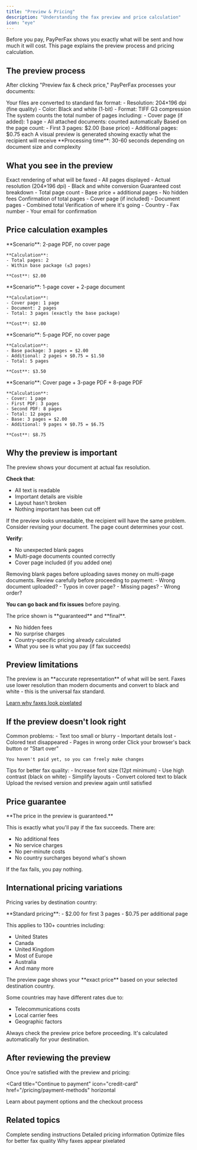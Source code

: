 ```yaml
---
title: "Preview & Pricing"
description: "Understanding the fax preview and price calculation"
icon: "eye"
---
```


Before you pay, PayPerFax shows you exactly what will be sent and how much it will cost. This page explains the preview process and pricing calculation.

## The preview process

After clicking "Preview fax & check price," PayPerFax processes your documents:

<Steps>
  <Step title="Document conversion">
    Your files are converted to standard fax format:
    - Resolution: 204×196 dpi (fine quality)
    - Color: Black and white (1-bit)
    - Format: TIFF G3 compression
  </Step>

  <Step title="Page counting">
    The system counts the total number of pages including:
    - Cover page (if added): 1 page
    - All attached documents: counted automatically
  </Step>

  <Step title="Price calculation">
    Based on the page count:
    - First 3 pages: $2.00 (base price)
    - Additional pages: $0.75 each
  </Step>

  <Step title="Preview generation">
    A visual preview is generated showing exactly what the recipient will receive
  </Step>
</Steps>

<Info>
**Processing time**: 30-60 seconds depending on document size and complexity
</Info>

## What you see in the preview

<CardGroup cols={2}>
  <Card title="Visual Preview" icon="image">
    Exact rendering of what will be faxed
    - All pages displayed
    - Actual resolution (204×196 dpi)
    - Black and white conversion
  </Card>
  <Card title="Final Price" icon="dollar-sign">
    Guaranteed cost breakdown
    - Total page count
    - Base price + additional pages
    - No hidden fees
  </Card>
  <Card title="Page Count" icon="hashtag">
    Confirmation of total pages
    - Cover page (if included)
    - Document pages
    - Combined total
  </Card>
  <Card title="Destination Details" icon="fax">
    Verification of where it's going
    - Country
    - Fax number
    - Your email for confirmation
  </Card>
</CardGroup>

## Price calculation examples

<AccordionGroup>
  <Accordion title="Example 1: Simple 2-page fax" icon="1">
    **Scenario**: 2-page PDF, no cover page

    **Calculation**:
    - Total pages: 2
    - Within base package (≤3 pages)

    **Cost**: $2.00
  </Accordion>

  <Accordion title="Example 2: Exactly 3 pages" icon="2">
    **Scenario**: 1-page cover + 2-page document

    **Calculation**:
    - Cover page: 1 page
    - Document: 2 pages
    - Total: 3 pages (exactly the base package)

    **Cost**: $2.00
  </Accordion>

  <Accordion title="Example 3: 5-page document" icon="3">
    **Scenario**: 5-page PDF, no cover page

    **Calculation**:
    - Base package: 3 pages = $2.00
    - Additional: 2 pages × $0.75 = $1.50
    - Total: 5 pages

    **Cost**: $3.50
  </Accordion>

  <Accordion title="Example 4: Large multi-document fax" icon="4">
    **Scenario**: Cover page + 3-page PDF + 8-page PDF

    **Calculation**:
    - Cover: 1 page
    - First PDF: 3 pages
    - Second PDF: 8 pages
    - Total: 12 pages
    - Base: 3 pages = $2.00
    - Additional: 9 pages × $0.75 = $6.75

    **Cost**: $8.75
  </Accordion>
</AccordionGroup>

## Why the preview is important

<Accordion title="Verify readability" icon="glasses">
The preview shows your document at actual fax resolution.

**Check that**:
- All text is readable
- Important details are visible
- Layout hasn't broken
- Nothing important has been cut off

<Warning>
If the preview looks unreadable, the recipient will have the same problem. Consider revising your document.
</Warning>
</Accordion>

<Accordion title="Confirm page count" icon="hashtag">
The page count determines your cost.

**Verify**:
- No unexpected blank pages
- Multi-page documents counted correctly
- Cover page included (if you added one)

<Tip>
Removing blank pages before uploading saves money on multi-page documents.
</Tip>
</Accordion>

<Accordion title="Catch errors before paying" icon="circle-xmark">
Review carefully before proceeding to payment:
- Wrong document uploaded?
- Typos in cover page?
- Missing pages?
- Wrong order?

**You can go back and fix issues** before paying.
</Accordion>

<Accordion title="Know the exact cost" icon="dollar-sign">
The price shown is **guaranteed** and **final**.

- No hidden fees
- No surprise charges
- Country-specific pricing already calculated
- What you see is what you pay (if fax succeeds)
</Accordion>

## Preview limitations

<Info>
The preview is an **accurate representation** of what will be sent. Faxes use lower resolution than modern documents and convert to black and white - this is the universal fax standard.

[Learn why faxes look pixelated](/troubleshooting/low-quality-confirmations)
</Info>

## If the preview doesn't look right

<Steps>
  <Step title="Identify the issue">
    Common problems:
    - Text too small or blurry
    - Important details lost
    - Colored text disappeared
    - Pages in wrong order
  </Step>

  <Step title="Go back and fix">
    Click your browser's back button or "Start over"

    You haven't paid yet, so you can freely make changes
  </Step>

  <Step title="Revise your document">
    Tips for better fax quality:
    - Increase font size (12pt minimum)
    - Use high contrast (black on white)
    - Simplify layouts
    - Convert colored text to black
  </Step>

  <Step title="Re-upload and preview again">
    Upload the revised version and preview again until satisfied
  </Step>
</Steps>

## Price guarantee

<Note>
**The price in the preview is guaranteed.**

This is exactly what you'll pay if the fax succeeds. There are:
- No additional fees
- No service charges
- No per-minute costs
- No country surcharges beyond what's shown

If the fax fails, you pay nothing.
</Note>

## International pricing variations

Pricing varies by destination country:

<Accordion title="Most countries" icon="globe">
**Standard pricing**:
- $2.00 for first 3 pages
- $0.75 per additional page

This applies to 130+ countries including:
- United States
- Canada
- United Kingdom
- Most of Europe
- Australia
- And many more
</Accordion>

<Accordion title="Check destination-specific pricing" icon="info">
The preview page shows your **exact price** based on your selected destination country.

Some countries may have different rates due to:
- Telecommunications costs
- Local carrier fees
- Geographic factors

<Tip>
Always check the preview price before proceeding. It's calculated automatically for your destination.
</Tip>
</Accordion>

## After reviewing the preview

Once you're satisfied with the preview and pricing:

<Card
  title="Continue to payment"
  icon="credit-card"
  href="/pricing/payment-methods"
  horizontal
>
  Learn about payment options and the checkout process
</Card>

## Related topics

<CardGroup cols={2}>
  <Card
    title="Step-by-Step Guide"
    icon="list-check"
    href="/sending-faxes/step-by-step-guide"
  >
    Complete sending instructions
  </Card>
  <Card
    title="Pricing Structure"
    icon="dollar-sign"
    href="/pricing/pricing-structure"
  >
    Detailed pricing information
  </Card>
  <Card
    title="File Requirements"
    icon="file"
    href="/sending-faxes/file-requirements"
  >
    Optimize files for better fax quality
  </Card>
  <Card
    title="Low Quality Confirmations"
    icon="image"
    href="/troubleshooting/low-quality-confirmations"
  >
    Why faxes appear pixelated
  </Card>
</CardGroup>

